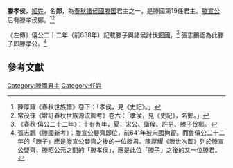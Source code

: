 '''滕孝侯'''，[[姬姓|姬姓]]，名'''郑'''，為[[春秋时期|春秋]][[諸侯國|諸侯國]][[滕国|滕国]]君主之一，是滕國第19任君主。[[滕宣公|滕宣公]]后有滕孝侯鄭。<ref>陳厚耀《春秋世族譜》卷下：「孝侯，見《史記》。」</ref><ref>常茂徠《增訂春秋世族源流圖考》卷六：「孝侯，見《史記》，名鄭。」</ref>

《左傳》僖公二十二年（前638年）記載滕子與諸侯討伐[[鄭國|鄭國]]，<ref>《春秋·僖公二十二年》：十有九年，夏，宋公、衛侯、許男、滕子伐鄭。</ref>
張志鵬認為此滕子即滕孝公。<ref>張志鵬《滕國新考》：滕宣公嬰齊即位，前641年被宋國拘留。而魯僖公二十二年的「滕子」應是滕宣公嬰齊之後的一位滕君。陳厚耀《滕世次圖》列於滕宣公嬰齊、滕昭公元之間的「滕孝侯」，應是此位「滕子」之後的又一位滕君。</ref>

==參考文獻==
<div class="references-small">
<references />
</div>

{{start box}}
{{s-before|[[滕宣公|滕宣公]]}}
{{s-title|[[春秋时期|春秋]][[滕国|滕国]]君主|？—？}}
{{s-after|[[滕昭公|滕昭公]]}}
{{end box}}

{{滕國君主}}
[[Category:滕國君主|Category:滕國君主]]
[[Category:任姓|Category:任姓]]